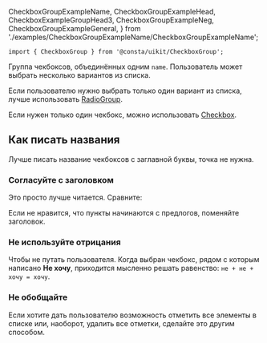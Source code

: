   CheckboxGroupExampleName,
  CheckboxGroupExampleHead,
  CheckboxExampleGroupHead3,
  CheckboxGroupExampleNeg,
  CheckboxGroupExampleGeneral,
} from './examples/CheckboxGroupExampleName/CheckboxGroupExampleName';

```tsx
import { CheckboxGroup } from '@consta/uikit/CheckboxGroup';
```

Группа чекбоксов, объединённых одним `name`. Пользователь может выбрать несколько вариантов из списка.

Если пользователю нужно выбрать только один вариант из списка, лучше использовать [RadioGroup](##LIBS.STAND/stand:uikit--components--radiogroup--stable).

Если нужен только один чекбокс, можно использовать [Checkbox](##LIBS.STAND/stand:uikit--components--checkbox--stable).

<CheckboxGroupExampleName />

## Как писать названия

Лучше писать название чекбоксов с заглавной буквы, точка не нужна.

### Согласуйте с заголовком

Это просто лучше читается. Сравните:

<CheckboxGroupExampleHead />

Если не нравится, что пункты начинаются с предлогов, поменяйте заголовок.

<CheckboxExampleGroupHead3 />

### Не используйте отрицания

Чтобы не путать пользователя. Когда выбран чекбокс, рядом с которым написано **Не хочу**,
приходится мысленно решать равенство: `не + не + хочу = хочу`.

<CheckboxGroupExampleNeg />

### Не обобщайте

Если хотите дать пользователю возможность отметить все элементы в списке
или, наоборот, удалить все отметки, сделайте это другим способом.

<CheckboxGroupExampleGeneral />
